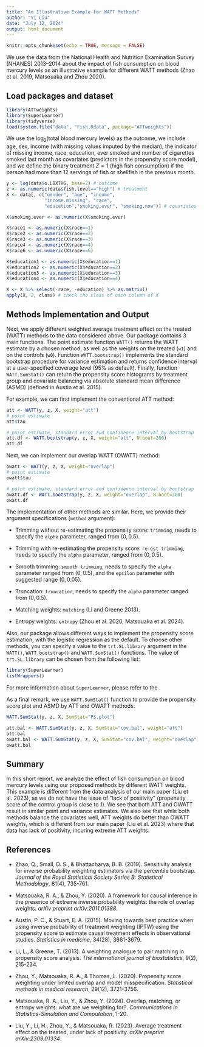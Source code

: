 ```yaml
---
title: "An Illustrative Example for WATT Methods"
author: "Yi Liu"
date: "July 12, 2024"
output: html_document
---
```


```r
knitr::opts_chunk$set(echo = TRUE, message = FALSE)
```

We use the data from the National Health and Nutrition Examination Survey (NHANES) 2013–2014 about the impact of fish consumption on blood mercury levels as an illustrative example for different WATT methods (Zhao et al. 2019, Matsouaka and Zhou 2020).  

## Load packages and dataset

```r
library(ATTweights)
library(SuperLearner)
library(tidyverse)
load(system.file("data", "Fish.Rdata", package="ATTweights"))
```

We use the log$_2$(total blood mercury levels) as the outcome, we include age, sex, income (with missing values imputed by the median), the indicator of missing income, race, education, ever smoked and number of cigarettes smoked last month as covariates (predictors in the propensity score model), and we define the binary treatment $Z=1$ (high fish consumption) if the person had more than 12 servings of fish or shellfish in the previous month. 

```r
y <- log(data$o.LBXTHG, base=2) # outcome
z <- as.numeric(data$fish.level=="high") # treatment
X <- data[, c("gender", "age", "income", 
              "income.missing", "race", 
              "education","smoking.ever", "smoking.now")] # covariates

X$smoking.ever <- as.numeric(X$smoking.ever)

X$race1 <- as.numeric(X$race==1)
X$race2 <- as.numeric(X$race==2)
X$race3 <- as.numeric(X$race==3)
X$race4 <- as.numeric(X$race==4)
X$race6 <- as.numeric(X$race==6)

X$education1 <- as.numeric(X$education==1)
X$education2 <- as.numeric(X$education==2)
X$education3 <- as.numeric(X$education==3)
X$education4 <- as.numeric(X$education==4)

X <- X %>% select(-race, -education) %>% as.matrix()
apply(X, 2, class) # check the class of each column of X
```

## Methods Implementation and Output

Next, we apply different weighted average treatment effect on the treated (WATT) methods to the data considered above. Our package contains 3 main functions. The point estimate function `WATT()` returns the WATT estimate by a chosen method, as well as the weights on the treated (`w1`) and on the controls (`w0`). Function `WATT.bootstrap()` implements the standard bootstrap procedure for variance estimation and returns confidence interval at a user-specified coverage level (95\% as default). Finally, function `WATT.SumStat()` can return the propensity score histograms by treatment group and covariate balancing via absolute standard mean difference (ASMD) (defined in Austin et al. 2015). 

For example, we can first implement the conventional ATT method:

```r
att <- WATT(y, z, X, weight="att")
# point estimate
att$tau 

# point estimate, standard error and confidence interval by bootstrap
att.df <- WATT.bootstrap(y, z, X, weight="att", N.boot=200)
att.df
```

Next, we can implement our overlap WATT (OWATT) method:

```r
owatt <- WATT(y, z, X, weight="overlap")
# point estimate
owatt$tau 

# point estimate, standard error and confidence interval by bootstrap
owatt.df <- WATT.bootstrap(y, z, X, weight="overlap", N.boot=200)
owatt.df
```

The implementation of other methods are similar. Here, we provide their argument specifications (`method` argument):

- Trimming without re-estimating the propensity score: `trimming`, needs to specify the `alpha` parameter, ranged from $(0, 0.5)$. 

- Trimming with re-estimating the propensity score: `re-est trimming`, needs to specify the `alpha` parameter, ranged from $(0, 0.5)$. 

- Smooth trimming: `smooth trimming`, needs to specify the `alpha` parameter ranged from $(0, 0.5)$, and the `epsilon` parameter with suggested range $(0,0.05)$. 

- Truncation: `truncation`, needs to specify the `alpha` parameter ranged from $(0, 0.5)$. 

- Matching weights: `matching` (Li and Greene 2013).

- Entropy weights: `entropy` (Zhou et al. 2020, Matsouaka et al. 2024). 

Also, our package allows different ways to implement the propensity score estimation, with the logistic regression as the default. To choose other methods, you can specify a value to the `trt.SL.library` argument in the `WATT()`, `WATT.bootstrap()` and `WATT.SumStat()` functions. The value of `trt.SL.library` can be chosen from the following list: 

```r
library(SuperLearner)
listWrappers()
```
For more information about `SuperLearner`, please refer to the \url{https://cran.r-project.org/web/packages/SuperLearner/index.html}. 

As a final remark, we use `WATT.SumStat()` function to provide the propensity score plot and ASMD by ATT and OWATT methods. 

```r
WATT.SumStat(y, z, X, SumStat="PS.plot")
```

```r
att.bal <- WATT.SumStat(y, z, X, SumStat="cov.bal", weight="att")
att.bal
owatt.bal <- WATT.SumStat(y, z, X, SumStat="cov.bal", weight="overlap")
owatt.bal
```

## Summary

In this short report, we analyze the effect of fish consumption on blood mercury levels using our proposed methods by different WATT weights. This example is different from the data analysis of our main paper (Liu et al. 2023), as we do not have the issue of "lack of positivity" (propensity score of the control group is close to 1). We see that both ATT and OWATT result in similar point and variance estimates. We also see that while both methods balance the covariates well, ATT weights do better than OWATT weights, which is different from our main paper (Liu et al. 2023) where that data has lack of positivity, incuring extreme ATT weights. 

## References

- Zhao, Q., Small, D. S., & Bhattacharya, B. B. (2019). Sensitivity analysis for inverse probability weighting estimators via the percentile bootstrap. <em>Journal of the Royal Statistical Society Series B: Statistical Methodology</em>, 81(4), 735-761.

- Matsouaka, R. A., & Zhou, Y. (2020). A framework for causal inference in the presence of extreme inverse probability weights: the role of overlap weights. <em>arXiv preprint arXiv:2011.01388</em>.

- Austin, P. C., & Stuart, E. A. (2015). Moving towards best practice when using inverse probability of treatment weighting (IPTW) using the propensity score to estimate causal treatment effects in observational studies. <em>Statistics in medicine</em>, 34(28), 3661-3679.

- Li, L., & Greene, T. (2013). A weighting analogue to pair matching in propensity score analysis. <em>The international journal of biostatistics</em>, 9(2), 215-234.

- Zhou, Y., Matsouaka, R. A., & Thomas, L. (2020). Propensity score weighting under limited overlap and model misspecification. <em>Statistical methods in medical research</em>, 29(12), 3721-3756.

- Matsouaka, R. A., Liu, Y., & Zhou, Y. (2024). Overlap, matching, or entropy weights: what are we weighting for?. <em>Communications in Statistics-Simulation and Computation</em>, 1-20. 

- Liu, Y., Li, H., Zhou, Y., & Matsouaka, R. (2023). Average treatment effect on the treated, under lack of positivity. <em>arXiv preprint arXiv:2309.01334</em>.
